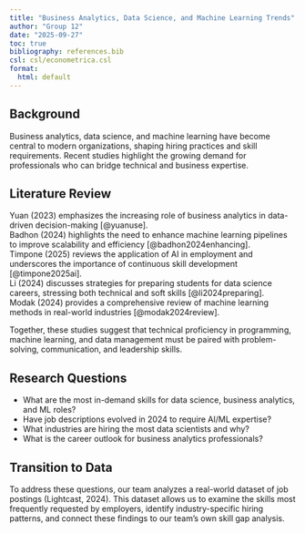 ```yaml
---
title: "Business Analytics, Data Science, and Machine Learning Trends"
author: "Group 12"
date: "2025-09-27"
toc: true
bibliography: references.bib
csl: csl/econometrica.csl
format:
  html: default
---
```


## Background

Business analytics, data science, and machine learning have become central to modern organizations, shaping hiring practices and skill requirements. Recent studies highlight the growing demand for professionals who can bridge technical and business expertise.

## Literature Review

Yuan (2023) emphasizes the increasing role of business analytics in data-driven decision-making [@yuanuse].  
Badhon (2024) highlights the need to enhance machine learning pipelines to improve scalability and efficiency [@badhon2024enhancing].  
Timpone (2025) reviews the application of AI in employment and underscores the importance of continuous skill development [@timpone2025ai].  
Li (2024) discusses strategies for preparing students for data science careers, stressing both technical and soft skills [@li2024preparing].  
Modak (2024) provides a comprehensive review of machine learning methods in real-world industries [@modak2024review].

Together, these studies suggest that technical proficiency in programming, machine learning, and data management must be paired with problem-solving, communication, and leadership skills.

## Research Questions
- What are the most in-demand skills for data science, business analytics, and ML roles?  
- Have job descriptions evolved in 2024 to require AI/ML expertise?  
- What industries are hiring the most data scientists and why?  
- What is the career outlook for business analytics professionals?   

## Transition to Data

To address these questions, our team analyzes a real-world dataset of job postings (Lightcast, 2024). This dataset allows us to examine the skills most frequently requested by employers, identify industry-specific hiring patterns, and connect these findings to our team’s own skill gap analysis.



